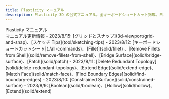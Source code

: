 ```yaml
---
title: Plasticity マニュアル
description: Plasticity 3D の公式マニュアル。全キーボードショートカット掲載。日々更新中！
---
```


<div style={{margin: '2em 0'}}>
    <span style={{fontSize: '2em'}}><span style={{fontWeight: 800}}>Plasticity&nbsp;</span>マニュアル</span>
</div>

<Cards>
    <Card title="全コマンド & キーボードショートカット" href="./all-commands" />
    <Card title="はじめに" href="./getting-started" />
    <Card title="3Dビューポート" href="./3d-viewport" />
    <Card title="ツール" href="./tool" />
    <Card title="共通のコマンド" href="./common" />
    <Card title="スケッチのコマンド" href="./sketch" />
    <Card title="ソリッドのコマンド" href="./solid" />
    <Card title="CADエッセンシャル" href="./cad-essentials" />
</Cards>

<Callout type="info" emoji="ℹ️">
マニュアル更新情報
- 2023/8/15: [グリッドとスナップ](3d-viewport/grid-and-snap)、[スケッチ Tips](tool/sketching-tips)
- 2023/8/12: [キーボードショートカットシート](./all-commands)、[Fillet](solid/fillet) 、[Remove Fillets from Shell](solid/remove-fillets-from-shell)、[Bridge Surface](solid/bridge-surface)、[Patch](solid/patch)
- 2023/8/11: [Delete Redundant Topology](solid/delete-redundant-topology)、[Extend Edge](solid/extend-edge)、[Match Face](solid/match-face)、[Find Boundary Edges](solid/find-boundary-edges)
- 2023/8/10: [Constrained Surface](solid/constrained-surface)
- 2023/8/9: [Boolean](solid/boolean)、[Hollow](solid/hollow)、[Extend](solid/extend) 
</Callout>




